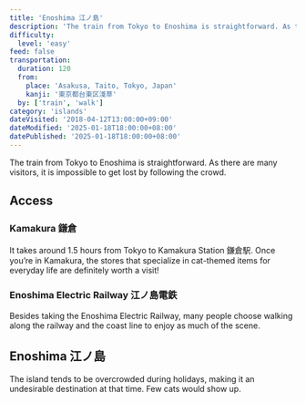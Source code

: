 ```yaml
---
title: 'Enoshima 江ノ島'
description: 'The train from Tokyo to Enoshima is straightforward. As there are many visitors, it is impossible to get lost by following the crowd.'
difficulty:
  level: 'easy'
feed: false
transportation:
  duration: 120
  from:
    place: 'Asakusa, Taito, Tokyo, Japan'
    kanji: '東京都台東区淺草'
  by: ['train', 'walk']
category: 'islands'
dateVisited: '2018-04-12T13:00:00+09:00'
dateModified: '2025-01-18T18:00:00+08:00'
datePublished: '2025-01-18T18:00:00+08:00'
---
```



The train from Tokyo to Enoshima is straightforward. As there are many visitors, it is impossible to get lost by following the crowd.

<Abstract frontmatter={frontmatter} />

## Access

### Kamakura 鎌倉

It takes around 1.5 hours from Tokyo to Kamakura Station 鎌倉駅. Once you’re in Kamakura, the stores that specialize in cat-themed items for everyday life are definitely worth a visit!

### Enoshima Electric Railway 江ノ島電鉄

Besides taking the Enoshima Electric Railway, many people choose walking along the railway and the coast line to enjoy as much of the scene.

## Enoshima 江ノ島

The island tends to be overcrowded during holidays, making it an undesirable destination at that time. Few cats would show up.
